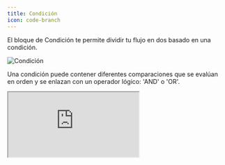 ```yaml
---
title: Condición
icon: code-branch
---
```


El bloque de Condición te permite dividir tu flujo en dos basado en una condición.

<Frame caption='Esto se puede traducir a: "Si la puntuación es mayor que 20, entonces ve por este camino. De lo contrario, ve por el otro camino."'>
  <img src="/images/blocks/logic/condition.png" alt="Condición" />
</Frame>

Una condición puede contener diferentes comparaciones que se evalúan en orden y se enlazan con un operador lógico: 'AND' o 'OR'.

<div className="relative" style={{ paddingBottom: '64.5933014354067%' }}>
  <iframe
    src="https://www.youtube.com/embed/47KyLHzdpnY"
    allowFullScreen
    className="absolute top-0 left-0 w-full h-full"
  />
</div>

## Operadores

<ResponseField name="Igual a">
  Coincidirá si el valor proporcionado es estrictamente igual al valor.
</ResponseField>

<ResponseField name="No igual a">
  Coincidirá si el valor proporcionado no es igual al valor.
</ResponseField>

<ResponseField name="Contiene">
  Coincidirá si el valor proporcionado contiene el valor. Si se proporciona una
  lista, coincidirá si la lista tiene al menos un elemento en común con el
  valor.
</ResponseField>

<ResponseField name="No contiene">
  Igual que `Contiene` pero coincidirá con el inverso.
</ResponseField>

<ResponseField name="Mayor que">
  Coincidirá si el valor proporcionado es mayor o igual que el valor.
</ResponseField>

<ResponseField name="Menor que">
  Coincidirá si el valor proporcionado es menor o igual que el valor.
</ResponseField>

<ResponseField name="Está establecido">
  Coincidirá si el valor proporcionado no es nulo o indefinido y no es una
  cadena vacía.
</ResponseField>

<ResponseField name="Está vacío">
  Coincidirá si el valor proporcionado es nulo, indefinido o una cadena vacía.
</ResponseField>

<ResponseField name="Empieza con">
  Coincidirá si el valor proporcionado comienza con el valor.
</ResponseField>

<ResponseField name="Termina con">
  Coincidirá si el valor proporcionado termina con el valor.
</ResponseField>

<ResponseField name="Coincide con regex">
  El valor debe comenzar y terminar con `/` y contener un patrón regex válido.

Ejemplo:

- `/^hola$/` coincidirá si la cadena es estrictamente igual a "hola".
- `/hola/` coincidirá si la cadena contiene "hola". Como "hola mundo".
- `/hola/i` coincidirá si la cadena contiene "hola" sin distinguir mayúsculas de minúsculas. Como "Hola mundo".
- `/[0-9]+/` coincidirá si la cadena contiene uno o más dígitos. Como "123".

</ResponseField>

<ResponseField name="No coincide con regex">
  Igual que `Coincide con regex` pero coincidirá si el valor proporcionado no
  coincide con el patrón regex.
</ResponseField>
